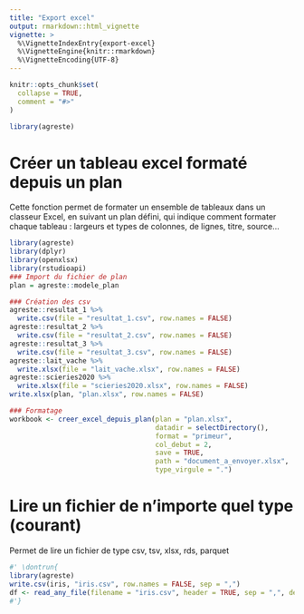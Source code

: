 ```yaml
---
title: "Export excel"
output: rmarkdown::html_vignette
vignette: >
  %\VignetteIndexEntry{export-excel}
  %\VignetteEngine{knitr::rmarkdown}
  %\VignetteEncoding{UTF-8}
---
```


```r
knitr::opts_chunk$set(
  collapse = TRUE,
  comment = "#>"
)
```

```r
library(agreste)
```

<!-- WARNING - This vignette is generated by {fusen} from /dev/flat_export_excel.Rmd: do not edit by hand -->

# Créer un tableau excel formaté depuis un plan

Cette fonction permet de formater un ensemble de tableaux dans un classeur Excel, en suivant un plan défini, qui indique comment formater chaque tableau : largeurs et types de colonnes, de lignes, titre, source...


```r
library(agreste)
library(dplyr)
library(openxlsx)
library(rstudioapi)
### Import du fichier de plan
plan = agreste::modele_plan

### Création des csv 
agreste::resultat_1 %>%
  write.csv(file = "resultat_1.csv", row.names = FALSE)
agreste::resultat_2 %>%
  write.csv(file = "resultat_2.csv", row.names = FALSE)
agreste::resultat_3 %>%
  write.csv(file = "resultat_3.csv", row.names = FALSE)
agreste::lait_vache %>%
  write.xlsx(file = "lait_vache.xlsx", row.names = FALSE)
agreste::scieries2020 %>%
  write.xlsx(file = "scieries2020.xlsx", row.names = FALSE)
write.xlsx(plan, "plan.xlsx", row.names = FALSE)

### Formatage
workbook <- creer_excel_depuis_plan(plan = "plan.xlsx",
                                    datadir = selectDirectory(),
                                    format = "primeur",
                                    col_debut = 2,
                                    save = TRUE,
                                    path = "document_a_envoyer.xlsx",
                                    type_virgule = ".")

```

# Lire un fichier de n'importe quel type (courant)

Permet de lire un fichier de type csv, tsv, xlsx, rds, parquet


```r
#' \dontrun{
library(agreste)
write.csv(iris, "iris.csv", row.names = FALSE, sep = ",")
df <- read_any_file(filename = "iris.csv", header = TRUE, sep = ",", decimal_mark = ".")
#'}
```

